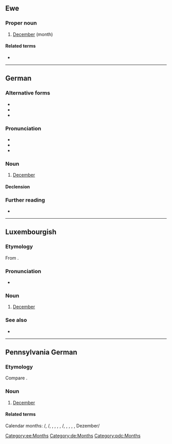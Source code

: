 {{also|dezember|dezëmber}}
==Ewe==

===Proper noun===
{{head|ee|proper noun}}

# [[December]] (month)

====Related terms====
* {{l|ee|Dzome}}

[[Category:ee:Months]]

----

==German==

===Alternative forms===
* {{alter|de|December||obsolete}}
* {{alter|de|Dec.|Xber||abbreviation|obsolete}}
* {{alter|de|Dez.||abbreviation}}

===Pronunciation===
* {{IPA|de|/deˈtsɛmbɐ/}}
* {{audio|de|De-Dezember.ogg|audio}}
* {{hyphenation|de|De-zem-ber}}

===Noun===
{{de-noun|m|Dezembers|gen2=Dezember|Dezember}}

# [[December]]

====Declension====
{{de-decl-noun-m|(s)|}}

===Further reading===
* {{R:Duden}}

[[Category:de:Months]]

----

==Luxembourgish==

===Etymology===
From {{der|lb|de|Dezember}}.

===Pronunciation===
* {{IPA|lb|/deˈtsæmbeʀ/|[dəˈt͡sæmbɐ]}}

===Noun===
{{lb-noun|m|Dezember}}

# [[December]]

===See also===
* {{list:Gregorian calendar months/lb}}

----

==Pennsylvania German==

===Etymology===
Compare {{cog|de|Dezember}}.

===Noun===
{{head|pdc|noun|g=m}}

# [[December]] {{gloss|month}}
#: {{syn|pdc|Grischtmunet}}

====Related terms====
Calendar months: {{l|pdc|Yanuaar}}/{{l|pdc|Yenner}}, {{l|pdc|Febrewaar}}/{{l|pdc|Hanning}}, {{l|pdc|Matz}}, {{l|pdc|Aprill}}, {{l|pdc|Moi}}, {{l|pdc|Yuni}}, {{l|pdc|Yuli}}/{{l|pdc|Tschulei}}, {{l|pdc|Aaguscht}}, {{l|pdc|Sepdember}}, {{l|pdc|Oktower}}, {{l|pdc|Nowember}}, Dezember/{{l|pdc|Grischtmunet}}

[[Category:pdc:Months]]